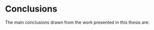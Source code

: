 # Conclusions

The main conclusions drawn from the work presented in this thesis are:


\begin{itemize}
  \item Training-induced muscle mass and strength increases are sensitive to resistance training volume, expressed as the within-sessions number of sets, in a dose-dependent manner (Study I.
  \item Moderate-volume training leads to greater ribosome accumulation and mRNA expression related to extracellular matrix remodeling compared to low-volume training.
  \item Moderate-volume training compared to low-volume exercise leads to a higher activity of mTORC1-related signaling.
  \item Resistance training-induced shifts in fiber type distributions are sensitive to training volume as moderate compared to low training volumes leads to a greater reduction in Type IIX proportions over twelve weeks of training but less reduction in response to four sessions.
  \item The ability to differentiate total RNA accumulation in response to different training volumes after four training sessions predicts benefits of moderate compared to low-volume training after twelve weeks.
  \item Maximal accumulation of total RNA in response to resistance training occurs after eight sessions in previously untrained young individuals.
  \item Accumulation of total and ribosomal RNA is not affected by variable training volume. However, eight days of de-training training reduced the synthesis of ribosomal precursor RNA and total RNA content.
  \item Total RNA abundance is positively related to upstream binding factor protein-expression.
\end{itemize}

